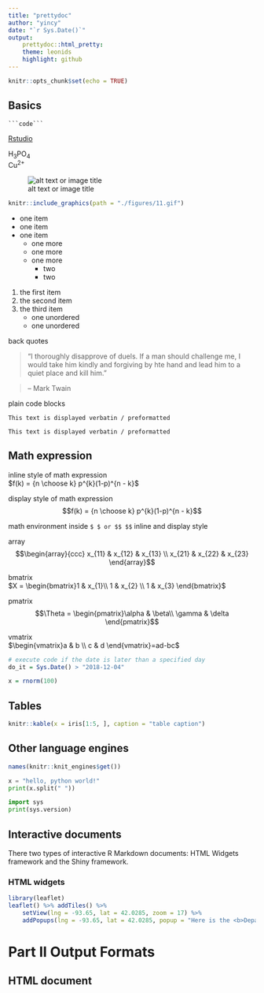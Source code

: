 ```yaml
---
title: "prettydoc"
author: "yincy"
date: "`r Sys.Date()`"
output: 
    prettydoc::html_pretty:
    theme: leonids
    highlight: github
---
```


```r
knitr::opts_chunk$set(echo = TRUE)
```

## Basics  

```` ```code``` ````

[Rstudio](https://www.rstudio.com)  

H~3~PO~4~  
Cu^2+^

![alt text or image title](./figures/11.gif)


```r
knitr::include_graphics(path = "./figures/11.gif")
```


- one item  
- one item  
- one item  
    - one more  
    - one more  
    - one more  
        - two  
        - two  
        
        
        
1. the first item  
2. the second item  
3. the third item  
    - one unordered  
    - one unordered  

back quotes  

> "I thoroughly disapprove of duels. If a man should challenge me, I would take him kindly and forgiving by hte hand and lead him to a quiet place and kill him."  

> --  Mark Twain  


plain code blocks  

```
This text is displayed verbatin / preformatted

```

    This text is displayed verbatin / preformatted



## Math expression  

inline style of math expression  
$f(k) = {n \choose k} p^{k}(1-p)^{n - k}$  


display style of math expression  
$$f(k) = {n \choose k} p^{k}(1-p)^{n - k}$$ 

math environment inside `$ $ or $$ $$` inline and display style    


array  
$$\begin{array}{ccc}
x_{11} & x_{12} & x_{13} \\
x_{21} & x_{22} & x_{23}  
\end{array}$$


bmatrix  
$X = \begin{bmatrix}1 & x_{1}\\
1 & x_{2} \\
1 & x_{3}
\end{bmatrix}$


pmatrix  
$$\Theta = \begin{pmatrix}\alpha & \beta\\  
\gamma & \delta 
\end{pmatrix}$$


vmatrix  
$\begin{vmatrix}a & b \\
c & d
\end{vmatrix}=ad-bc$ 


```r
# execute code if the date is later than a specified day  
do_it = Sys.Date() > "2018-12-04"
```


```r
x = rnorm(100)
```


## Tables  
```r
knitr::kable(x = iris[1:5, ], caption = "table caption")
```



## Other language engines  
```r
names(knitr::knit_engines$get())
```


```python
x = "hello, python world!"
print(x.split(" "))
```


```python
import sys
print(sys.version)
```


## Interactive documents  
There two types of interactive R Markdown documents: HTML Widgets framework and the Shiny framework.  


### HTML widgets  
```r
library(leaflet)
leaflet() %>% addTiles() %>% 
    setView(lng = -93.65, lat = 42.0285, zoom = 17) %>% 
    addPopups(lng = -93.65, lat = 42.0285, popup = "Here is the <b>Department of Statistics</b>, ISU")
```



# Part II Output Formats  
## HTML document  













